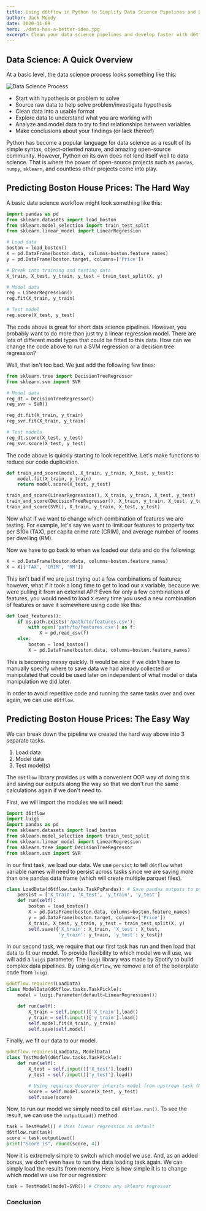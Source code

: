 ```yaml
---
title: Using d6tflow in Python to Simplify Data Science Pipelines and Develop Faster
author: Jack Moody
date: 2020-11-09
hero: ./data-has-a-better-idea.jpg
excerpt: Clean your data science pipelines and develop faster with d6tflow.
---
```


## Data Science: A Quick Overview

At a basic level, the data science process looks something like this:

![Data Science Process](./data-science-process.png)

- Start with hypothesis or problem to solve
- Source raw data to help solve problem/investigate hypothesis
- Clean data into a usable format
- Explore data to understand what you are working with
- Analyze and model data to try to find relationships between variables
- Make conclusions about your findings (or lack thereof)

Python has become a popular language for data science as a result of its simple syntax, object-oriented
nature, and amazing open-source community. However, Python on its own does not lend itself well to data
science. That is where the power of open-source projects such as `pandas`, `numpy`, `sklearn`, and countless
other projects come into play.

## Predicting Boston House Prices: The Hard Way

A basic data science workflow might look something like this:

```python
import pandas as pd
from sklearn.datasets import load_boston
from sklearn.model_selection import train_test_split
from sklearn.linear_model import LinearRegression

# Load data
boston = load_boston()
X = pd.DataFrame(boston.data, columns=boston.feature_names)
y = pd.DataFrame(boston.target, columns=['Price'])

# Break into training and testing data
X_train, X_test, y_train, y_test = train_test_split(X, y)

# Model data
reg = LinearRegression()
reg.fit(X_train, y_train)

# Test model
reg.score(X_test, y_test)
```

The code above is great for short data science pipelines. However, you probably want to do more than just try
a linear regression model. There are lots of different model types that could be fitted to this data. How can we
change the code above to run a SVM regression or a decision tree regression?

Well, that isn't too bad. We just add the following few lines:

```python
from sklearn.tree import DecisionTreeRegressor
from sklearn.svm import SVR

# Model data
reg_dt = DecisionTreeRegressor()
reg_svr = SVR()

reg_dt.fit(X_train, y_train)
reg_svr.fit(X_train, y_train)

# Test models
reg_dt.score(X_test, y_test)
reg_svr.score(X_test, y_test)
```

The code above is quickly starting to look repetitive. Let's make functions to reduce our code duplication.

```python
def train_and_score(model, X_train, y_train, X_test, y_test):
    model.fit(X_train, y_train)
    return model.score(X_test, y_test)

train_and_score(LinearRegression(), X_train, y_train, X_test, y_test)
train_and_score(DecisionTreeRegressor(), X_train, y_train, X_test, y_test)
train_and_score(SVR(), X_train, y_train, X_test, y_test)
```

Now what if we want to change which combination of features we are testing. For example, let's say we want to
limit our features to property tax per \$10k (TAX), per capita crime rate (CRIM), and average number of rooms
per dwelling (RM).

Now we have to go back to when we loaded our data and do the following:

```python
X = pd.DataFrame(boston.data, columns=boston.feature_names)
X = X[['TAX', 'CRIM', 'RM']]
```

This isn't bad if we are just trying out a few combinations of features; however, what if it took a long time
to get to load our `X` variable, because we were pulling it from an external API? Even for only a few combinations
of features, you would need to load `X` every time you used a new combination of features or save it somewhere using
code like this:

```python
def load_features():
    if os.path.exists('/path/to/features.csv'):
        with open('path/to/features.csv') as f:
            X = pd.read_csv(f)
    else:
        boston = load_boston()
        X = pd.DataFrame(boston.data, columns=boston.feature_names)
```

This is becoming messy quickly. It would be nice if we didn't have to manually specify where to save data we had already
collected or manipulated that could be used later on independent of what model or data manipulation we did later.

In order to avoid repetitive code and running the same tasks over and over again, we can use `d6tflow`.

## Predicting Boston House Prices: The Easy Way

We can break down the pipeline we created the hard way above into 3 separate tasks.

1. Load data
2. Model data
3. Test model(s)

The `d6tflow` library provides us with a convenient OOP way of doing this and saving our outputs along the way
so that we don't run the same calculations again if we don't need to.

First, we will import the modules we will need:

```python
import d6tflow
import luigi
import pandas as pd
from sklearn.datasets import load_boston
from sklearn.model_selection import train_test_split
from sklearn.linear_model import LinearRegression
from sklearn.tree import DecisionTreeRegressor
from sklearn.svm import SVR
```

In our first task, we load our data. We use `persist` to tell `d6tflow` what variable names
will need to persist across tasks since we are saving more than one pandas data frame (which will create
multiple parquet files).

```python
class LoadData(d6tflow.tasks.TaskPqPandas): # Save pandas outputs to parquet files
    persist = ['X_train', 'X_test', 'y_train', 'y_test']
    def run(self):
        boston = load_boston()
        X = pd.DataFrame(boston.data, columns=boston.feature_names)
        y = pd.DataFrame(boston.target, columns=['Price'])
        X_train, X_test, y_train, y_test = train_test_split(X, y)
        self.save({'X_train': X_train, 'X_test': X_test,
                   'y_train': y_train, 'y_test': y_test})
```

In our second task, we require that our first task has run and then load that data to fit our model.
To provide flexibility to which model we will use, we will add a `luigi` parameter. The `luigi` library
was made by Spotify to build complex data pipelines. By using `d6tflow`, we remove a lot of the boilerplate
code from `luigi`.

```python
@d6tflow.requires(LoadData)
class ModelData(d6tflow.tasks.TaskPickle):
    model = luigi.Parameter(default=LinearRegression())

    def run(self):
        X_train = self.input()['X_train'].load()
        y_train = self.input()['y_train'].load()
        self.model.fit(X_train, y_train)
        self.save(self.model)
```

Finally, we fit our data to our model.

```python
@d6tflow.requires(LoadData, ModelData)
class TestModel(d6tflow.tasks.TaskPickle):
    def run(self):
        X_test = self.input()['X_test'].load()
        y_test = self.input()['y_test'].load()

        # Using requires decorator inherits model from upstream task (ModelData)
        score = self.model.score(X_test, y_test)
        self.save(score)
```

Now, to run our model we simply need to call `d6tflow.run()`. To see the result, we can
use the `outputLoad()` method.

```python
task = TestModel() # Uses linear regression as default
d6tflow.run(task)
score = task.outputLoad()
print("Score is", round(score, 4))
```

Now it is extremely simple to switch which model we use. And, as an added bonus, we don't even have to run the
data loading task again. We can simply load the results from memory. Here is how simple it is to change which model
we use for our regression:

```python
task = TestModel(model=SVR()) # Choose any sklearn regressor
```

### Conclusion
